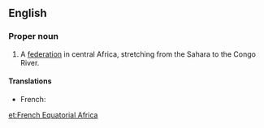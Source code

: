 ==English==
{{wikipedia}}

===Proper noun===
{{en-noun|-|head=[[French]] [[equatorial|Equatorial]] [[Africa]]}}

# {{historical}} A [[federation]] in central Africa, stretching from the Sahara to the Congo River.

====Translations====
{{trans-top|federation in central Africa}}
* French: {{t-|fr|Afrique Équatoriale Française|f}}
{{trans-mid}}
{{trans-bottom}}

[[et:French Equatorial Africa]]